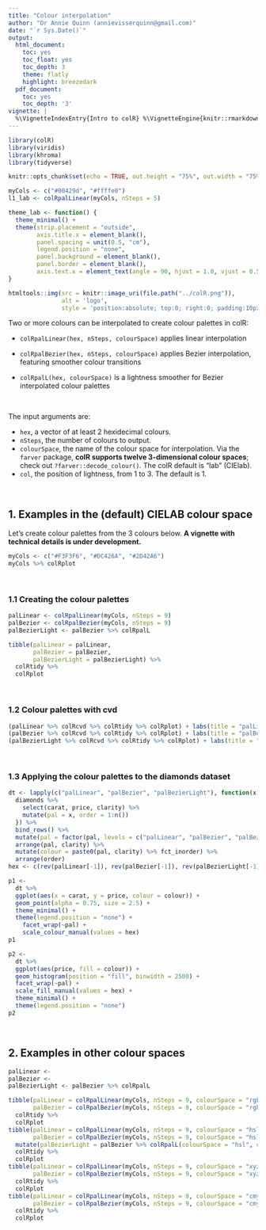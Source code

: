 ```yaml
---
title: "Colour interpolation"
author: "Dr Annie Quinn (annievisserquinn@gmail.com)"
date: "`r Sys.Date()`"
output:
  html_document:
    toc: yes
    toc_float: yes
    toc_depth: 3
    theme: flatly
    highlight: breezedark
  pdf_document:
    toc: yes
    toc_depth: '3'
vignette: |
  %\VignetteIndexEntry{Intro to colR} %\VignetteEngine{knitr::rmarkdown} %\VignetteEncoding{UTF-8}
---
```


```r
library(colR)
library(viridis)
library(khroma)
library(tidyverse)

knitr::opts_chunk$set(echo = TRUE, out.height = "75%", out.width = "75%", cache = TRUE)

myCols <- c("#00429d", "#ffffe0")
l1_lab <- colRpalLinear(myCols, nSteps = 5)

theme_lab <- function() { 
  theme_minimal() +
  theme(strip.placement = "outside",
        axis.title.x = element_blank(),
        panel.spacing = unit(0.5, "cm"),
        legend.position = "none", 
        panel.background = element_blank(), 
        panel.border = element_blank(),
        axis.text.x = element_text(angle = 90, hjust = 1.0, vjust = 0.5)) 
}
```

```r
htmltools::img(src = knitr::image_uri(file.path("../colR.png")), 
               alt = 'logo', 
               style = 'position:absolute; top:0; right:0; padding:10px; max-width:20%')
```

Two or more colours can be interpolated to create colour palettes in colR:

- `colRpalLinear(hex, nSteps, colourSpace)` applies linear interpolation 

- `colRpalBezier(hex, nSteps, colourSpace)` applies Bezier interpolation, featuring smoother colour transitions

- `colRpalL(hex, colourSpace)` is a lightness smoother for Bezier interpolated colour palettes

<br>

The input arguments are:

- `hex`, a vector of at least 2 hexidecimal colours.
- `nSteps`, the number of colours to output.
- `colourSpace`, the name of the colour space for interpolation. Via the `farver` package, **colR supports twelve 3-dimensional colour spaces**; check out `?farver::decode_colour()`. The colR default is "lab" (CIElab).
- `col`, the position of lightness, from 1 to 3. The default is 1.

<br>

## 1. Examples in the (default) CIELAB colour space

Let's create colour palettes from the 3 colours below. **A vignette with technical details is under development.**

```r
myCols <- c("#F3F3F6", "#DC426A", "#2D42A6")
myCols %>% colRplot
```

<br>

### 1.1 Creating the colour palettes

```r
palLinear <- colRpalLinear(myCols, nSteps = 9)
palBezier <- colRpalBezier(myCols, nSteps = 9)
palBezierLight <- palBezier %>% colRpalL
```

```r
tibble(palLinear = palLinear, 
       palBezier = palBezier,
       palBezierLight = palBezierLight) %>%
  colRtidy %>%
  colRplot
```

<br>

### 1.2 Colour palettes with cvd

```r
(palLinear %>% colRcvd %>% colRtidy %>% colRplot) + labs(title = "palLinear")
(palBezier %>% colRcvd %>% colRtidy %>% colRplot) + labs(title = "palBezier")
(palBezierLight %>% colRcvd %>% colRtidy %>% colRplot) + labs(title = "palBezierLight")
```

<br>

### 1.3 Applying the colour palettes to the diamonds dataset

```r
dt <- lapply(c("palLinear", "palBezier", "palBezierLight"), function(x) { 
  diamonds %>% 
    select(carat, price, clarity) %>% 
    mutate(pal = x, order = 1:n()) 
  }) %>% 
  bind_rows() %>%
  mutate(pal = factor(pal, levels = c("palLinear", "palBezier", "palBezierLight"))) %>%
  arrange(pal, clarity) %>%
  mutate(colour = paste0(pal, clarity) %>% fct_inorder) %>%
  arrange(order)
hex <- c(rev(palLinear[-1]), rev(palBezier[-1]), rev(palBezierLight[-1]))
```
```r
p1 <- 
  dt %>%
  ggplot(aes(x = carat, y = price, colour = colour)) + 
  geom_point(alpha = 0.75, size = 2.5) + 
  theme_minimal() +
  theme(legend.position = "none") +
    facet_wrap(~pal) +
    scale_colour_manual(values = hex)
p1
```
```r
p2 <- 
  dt %>%
  ggplot(aes(price, fill = colour)) +
  geom_histogram(position = "fill", binwidth = 2500) +
  facet_wrap(~pal) +
  scale_fill_manual(values = hex) +
  theme_minimal() +
  theme(legend.position = "none")
p2
```

<br>

## 2. Examples in other colour spaces

```r
palLinear <- 
palBezier <- 
palBezierLight <- palBezier %>% colRpalL
```

```r
tibble(palLinear = colRpalLinear(myCols, nSteps = 9, colourSpace = "rgb"), 
       palBezier = colRpalBezier(myCols, nSteps = 9, colourSpace = "rgb")) %>%
  colRtidy %>%
  colRplot
tibble(palLinear = colRpalLinear(myCols, nSteps = 9, colourSpace = "hsl"), 
       palBezier = colRpalBezier(myCols, nSteps = 9, colourSpace = "hsl")) %>%
  mutate(palBezierLight = palBezier %>% colRpalL(colourSpace = "hsl", col = 1)) %>%
  colRtidy %>%
  colRplot
tibble(palLinear = colRpalLinear(myCols, nSteps = 9, colourSpace = "xyz"), 
       palBezier = colRpalBezier(myCols, nSteps = 9, colourSpace = "xyz")) %>%
  colRtidy %>%
  colRplot
tibble(palLinear = colRpalLinear(myCols, nSteps = 9, colourSpace = "cmy"), 
       palBezier = colRpalBezier(myCols, nSteps = 9, colourSpace = "cmy")) %>%
  colRtidy %>%
  colRplot
```
